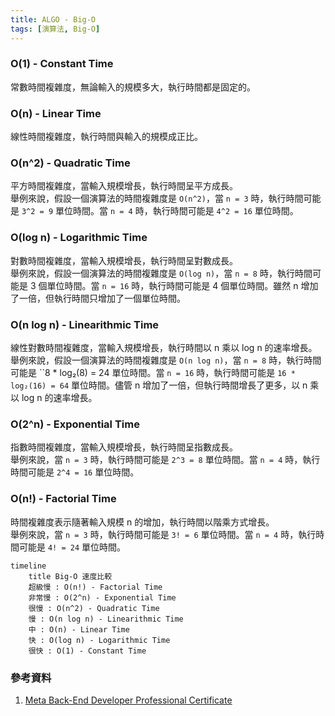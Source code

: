```yaml
---
title: ALGO - Big-O
tags: [演算法, Big-O]
---
```

### O(1) - Constant Time
常數時間複雜度，無論輸入的規模多大，執行時間都是固定的。

### O(n) - Linear Time
線性時間複雜度，執行時間與輸入的規模成正比。

### O(n^2) - Quadratic Time
平方時間複雜度，當輸入規模增長，執行時間呈平方成長。  
舉例來說，假設一個演算法的時間複雜度是 `O(n^2)`，當 `n = 3` 時，執行時間可能是 `3^2 = 9` 單位時間。當 `n = 4` 時，執行時間可能是 `4^2 = 16` 單位時間。

### O(log n) - Logarithmic Time
對數時間複雜度，當輸入規模增長，執行時間呈對數成長。  
舉例來說，假設一個演算法的時間複雜度是 `O(log n)`，當 `n = 8` 時，執行時間可能是 3 個單位時間。當 `n = 16` 時，執行時間可能是 4 個單位時間。雖然 n 增加了一倍，但執行時間只增加了一個單位時間。

### O(n log n) - Linearithmic Time
線性對數時間複雜度，當輸入規模增長，執行時間以 n 乘以 log n 的速率增長。  
舉例來說，假設一個演算法的時間複雜度是 `O(n log n)`，當 `n = 8` 時，執行時間可能是 ``8 * log₂(8) = 24 單位時間。當 `n = 16` 時，執行時間可能是 `16 * log₂(16) = 64` 單位時間。儘管 n 增加了一倍，但執行時間增長了更多，以 n 乘以 log n 的速率增長。

### O(2^n) - Exponential Time
指數時間複雜度，當輸入規模增長，執行時間呈指數成長。  
舉例來說，當 `n = 3` 時，執行時間可能是 `2^3 = 8` 單位時間。當 `n = 4` 時，執行時間可能是 `2^4 = 16` 單位時間。

### O(n!) - Factorial Time
時間複雜度表示隨著輸入規模 n 的增加，執行時間以階乘方式增長。  
舉例來說，當 `n = 3` 時，執行時間可能是 `3! = 6` 單位時間。當 `n = 4` 時，執行時間可能是 `4! = 24` 單位時間。

```mermaid
timeline
    title Big-O 速度比較
    超級慢 : O(n!) - Factorial Time
    非常慢 : O(2^n) - Exponential Time
    很慢 : O(n^2) - Quadratic Time
    慢 : O(n log n) - Linearithmic Time
    中 : O(n) - Linear Time
    快 : O(log n) - Logarithmic Time
    很快 : O(1) - Constant Time
```

### 參考資料
1. [Meta Back-End Developer Professional Certificate](https://www.coursera.org/professional-certificates/meta-back-end-developer)